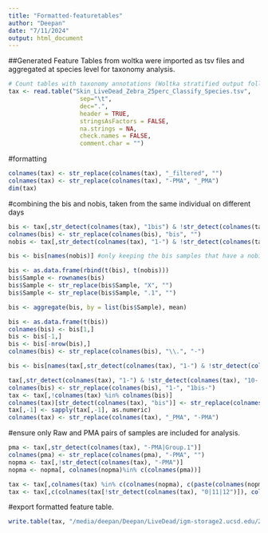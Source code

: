 ```yaml
---
title: "Formatted-featuretables"
author: "Deepan"
date: "7/11/2024"
output: html_document
---
```


##Generated Feature Tables from woltka were imported as tsv files and aggregated at species level for taxonomy analysis.


```r
# Count tables with taxonomy annotations (Woltka stratified output following Zebra filter)
tax <- read.table("Skin_LiveDead_Zebra_25perc_Classify_Species.tsv", 
                    sep="\t", 
                    dec=".", 
                    header = TRUE, 
                    stringsAsFactors = FALSE, 
                    na.strings = NA, 
                    check.names = FALSE, 
                    comment.char = "")

```

#formatting

```r

colnames(tax) <- str_replace(colnames(tax), "_filtered", "")
colnames(tax) <- str_replace(colnames(tax), "-PMA", "_PMA")
dim(tax)

```

#combining the bis and nobis, taken from the same individual on different days

```r

bis <- tax[,str_detect(colnames(tax), "1bis") & !str_detect(colnames(tax), "10-|11-")]
colnames(bis) <- str_replace(colnames(bis), "bis", "")
nobis <- tax[,str_detect(colnames(tax), "1-") & !str_detect(colnames(tax), "10-|11-")]

bis <- bis[names(nobis)] #only keeping the bis samples that have a nobis sample

bis <- as.data.frame(rbind(t(bis), t(nobis)))
bis$Sample <- rownames(bis)
bis$Sample <- str_replace(bis$Sample, "X", "")
bis$Sample <- str_replace(bis$Sample, ".1", "")

bis <- aggregate(bis, by = list(bis$Sample), mean)

bis <- as.data.frame(t(bis))
colnames(bis) <- bis[1,]
bis <- bis[-1,]
bis <- bis[-nrow(bis),]
colnames(bis) <- str_replace(colnames(bis), "\\.", "-")

bis <- bis[names(tax[,str_detect(colnames(tax), "1-") & !str_detect(colnames(tax), "10-|11-")])]

tax[,str_detect(colnames(tax), "1-") & !str_detect(colnames(tax), "10-|11-")] <- bis
colnames(bis) <- str_replace(colnames(bis), "1-", "1bis-")
tax <- tax[,!colnames(tax) %in% colnames(bis)]
colnames(tax)[str_detect(colnames(tax), "bis")] <- str_replace(colnames(tax)[str_detect(colnames(tax), "bis")], "bis", "")
tax[,-1] <- sapply(tax[,-1], as.numeric)
colnames(tax) <- str_replace(colnames(tax), "_PMA", "-PMA")
```

#ensure only Raw and PMA pairs of samples are included for analysis. 

```r

pma <- tax[,str_detect(colnames(tax), "-PMA|Group.1")]
colnames(pma) <- str_replace(colnames(pma), "-PMA", "")
nopma <- tax[,!str_detect(colnames(tax), "-PMA")]
nopma <- nopma[, colnames(nopma)%in% c(colnames(pma))]

tax <- tax[,colnames(tax) %in% c(colnames(nopma), c(paste(colnames(nopma), "-PMA", sep=""))[-1])]
tax <- tax[,c(colnames(tax[!str_detect(colnames(tax), "0|11|12")]), colnames(tax[str_detect(colnames(tax), "0|11|12")]))]

```

#export formatted feature table.

```r

write.table(tax, "/media/deepan/Deepan/LiveDead/igm-storage2.ucsd.edu/220428_A00953_0539_AHMNLKDSX3/BIOM_files/ZebraFilter/Final_Species_frequency.tsv", row.names = FALSE)

```


